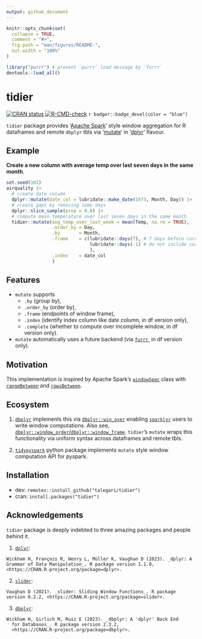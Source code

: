 ```yaml
---
output: github_document
---
```


<!-- README.md is generated from README.Rmd. Please edit that file -->

```r
knitr::opts_chunk$set(
  collapse = TRUE,
  comment = "#>",
  fig.path = "man/figures/README-",
  out.width = "100%"
)

library("purrr") # prevent `purrr` load message by `furrr`
devtools::load_all()
```

# tidier

<!-- badges: start -->

[![CRAN status](https://www.r-pkg.org/badges/version/tidier)](https://CRAN.R-project.org/package=tidier) [![R-CMD-check](https://github.com/talegari/tidier/actions/workflows/R-CMD-check.yaml/badge.svg)](https://github.com/talegari/tidier/actions/workflows/R-CMD-check.yaml) `r badger::badge_devel(color = "blue")`

<!-- badges: end -->

`tidier` package provides '[Apache Spark](https://spark.apache.org/)' style window aggregation for R dataframes and remote `dbplyr` tbls via '[mutate](https://dplyr.tidyverse.org/reference/mutate.html)' in '[dplyr](https://dplyr.tidyverse.org/index.html)' flavour.

## Example

**Create a new column with average temp over last seven days in the same month**.

```r
set.seed(101)
airquality |>
  # create date column
  dplyr::mutate(date_col = lubridate::make_date(1973, Month, Day)) |>
  # create gaps by removing some days
  dplyr::slice_sample(prop = 0.8) |> 
  # compute mean temperature over last seven days in the same month
  tidier::mutate(avg_temp_over_last_week = mean(Temp, na.rm = TRUE),
                 .order_by = Day,
                 .by       = Month,
                 .frame    = c(lubridate::days(7), # 7 days before current row
                               lubridate::days(-1) # do not include current row
                               ),
                 .index    = date_col
                 )
```

## Features

-   `mutate` supports
    -   `.by` (group by),
    -   `.order_by` (order by),
    -   `.frame` (endpoints of window frame),
    -   `.index` (identify index column like date column, in df version only),
    -   `.complete` (whether to compute over incomplete window, in df version only).
-   `mutate` automatically uses a future backend (via [`furrr`](https://furrr.futureverse.org/), in df version only).

## Motivation

This implementation is inspired by Apache Spark's [`windowSpec`](https://spark.apache.org/docs/3.2.1/api/python/reference/api/pyspark.sql.Column.over.html?highlight=windowspec) class with [`rangeBetween`](https://spark.apache.org/docs/3.2.1/api/python/reference/api/pyspark.sql.WindowSpec.rangeBetween.html) and [`rowsBetween`](https://spark.apache.org/docs/3.2.1/api/python/reference/api/pyspark.sql.WindowSpec.rowsBetween.html).

## Ecosystem

1.  [`dbplyr`](https://dbplyr.tidyverse.org/) implements this via [`dbplyr::win_over`](https://dbplyr.tidyverse.org/reference/win_over.html?q=win_over#null) enabling [`sparklyr`](https://spark.rstudio.com/) users to write window computations. Also see, [`dbplyr::window_order`/`dbplyr::window_frame`](https://dbplyr.tidyverse.org/reference/window_order.html?q=window_fr#ref-usage). `tidier`'s `mutate` wraps this functionality via uniform syntax across dataframes and remote tbls.

2.  [`tidypyspark`](https://talegari.github.io/tidypyspark/_build/html/index.html) python package implements `mutate` style window computation API for pyspark.

## Installation

-   dev: `remotes::install_github("talegari/tidier")`
-   cran: `install.packages("tidier")`

## Acknowledgements

`tidier` package is deeply indebted to three amazing packages and people behind it.

1.  [`dplyr`](https://cran.r-project.org/package=dplyr):

<!-- -->

```         
Wickham H, François R, Henry L, Müller K, Vaughan D (2023). _dplyr: A
Grammar of Data Manipulation_. R package version 1.1.0,
<https://CRAN.R-project.org/package=dplyr>.
```

2.  [`slider`](https://cran.r-project.org/package=slider):

<!-- -->

```         
Vaughan D (2021). _slider: Sliding Window Functions_. R package
version 0.2.2, <https://CRAN.R-project.org/package=slider>.
```

3. [`dbplyr`](https://cran.r-project.org/package=dbplyr):

<!-- -->

```
Wickham H, Girlich M, Ruiz E (2023). _dbplyr: A 'dplyr' Back End
  for Databases_. R package version 2.3.2,
  <https://CRAN.R-project.org/package=dbplyr>.
```
